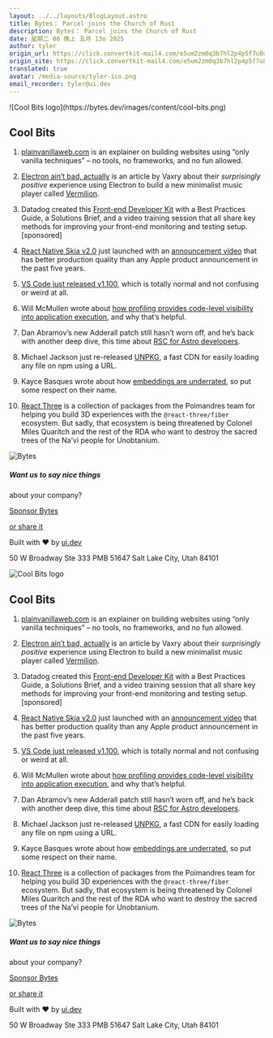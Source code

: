 ```yaml
---
layout: ../../layouts/BlogLayout.astro
title: Bytes： Parcel joins the Church of Rust
description: Bytes： Parcel joins the Church of Rust
date: 星期二 08 晚上 五月 13o 2025
author: tyler
origin_url: https://click.convertkit-mail4.com/e5um2zm0q3b7hl2p4p5f7u8dowo22cl/z2hgh7ue7dl773tp/aHR0cHM6Ly9ieXRlcy5kZXYvYXJjaGl2ZXMvMzky
origin_site: https://click.convertkit-mail4.com/e5um2zm0q3b7hl2p4p5f7u8dowo22cl/z2hgh7ue7dl773tp/aHR0cHM6Ly9ieXRlcy5kZXYvYXJjaGl2ZXMvMzky
translated: true
avatar: /media-source/tyler-ico.png
email_recorder: tyler@ui.dev
---
```



<Reference client:only="react" title="Bytes： Parcel joins the Church of Rust" url="https://click.convertkit-mail4.com/e5um2zm0q3b7hl2p4p5f7u8dowo22cl/z2hgh7ue7dl773tp/aHR0cHM6Ly9ieXRlcy5kZXYvYXJjaGl2ZXMvMzky" />

<Detail client:only="react">
	![Cool Bits logo](https://bytes.dev/images/content/cool-bits.png)

## Cool Bits

1.  [plainvanillaweb.com](https://click.convertkit-mail4.com/e5um2zm0q3b7hl2p4p5f7u8dowo22cl/owhkhwuwn8qnnpcv/aHR0cHM6Ly9wbGFpbnZhbmlsbGF3ZWIuY29tL2luZGV4Lmh0bWw=) is an explainer on building websites using “only vanilla techniques” – no tools, no frameworks, and no fun allowed.
    
2.  [Electron ain’t bad, actually](https://click.convertkit-mail4.com/e5um2zm0q3b7hl2p4p5f7u8dowo22cl/z2hgh7ue7dl776ip/aHR0cHM6Ly9ibG9nLnZheHJ5Lm5ldC9hcnRpY2xlcy8yMDI1LWVsZWN0cm9uQWludEJhZA==) is an article by Vaxry about their _surprisingly positive_ experience using Electron to build a new minimalist music player called [Vermilion](https://click.convertkit-mail4.com/e5um2zm0q3b7hl2p4p5f7u8dowo22cl/p8hehqu4d7qddoiq/aHR0cHM6Ly9naXRodWIuY29tL3ZheGVyc2tpL3Zlcm1pbGlvbg==).
    
3.  Datadog created this [Front-end Developer Kit](https://click.convertkit-mail4.com/e5um2zm0q3b7hl2p4p5f7u8dowo22cl/x0hph3uez7qzz6t5/aHR0cHM6Ly93d3cuZGF0YWRvZ2hxLmNvbS9yZXNvdXJjZXMvZnJvbnRlbmQtZGV2ZWxvcGVyLWtpdC8_dXRtX2NhbXBhaWduPWRnLWNvcmVwbGF0Zm9ybS13dy1mcm9udGVuZC1kZXYta2l0LWJ5dGVzJnV0bV9tZWRpdW09bmV3c2xldHRlciZ1dG1fc291cmNlPWJ5dGVzZGV2) with a Best Practices Guide, a Solutions Brief, and a video training session that all share key methods for improving your front-end monitoring and testing setup. \[sponsored\]
    
4.  [React Native Skia v2.0](https://click.convertkit-mail4.com/e5um2zm0q3b7hl2p4p5f7u8dowo22cl/6qhehoulw29ww8ho/aHR0cHM6Ly9naXRodWIuY29tL1Nob3BpZnkvcmVhY3QtbmF0aXZlLXNraWEvcmVsZWFzZXMvdGFnL3YyLjAuMA==) just launched with an [announcement video](https://click.convertkit-mail4.com/e5um2zm0q3b7hl2p4p5f7u8dowo22cl/kkhmh2une9xeektl/aHR0cHM6Ly93d3cueW91dHViZS5jb20vd2F0Y2g_dj10OXQtVlh3SWM0SQ==) that has better production quality than any Apple product announcement in the past five years.
    
5.  [VS Code just released v1.100](https://click.convertkit-mail4.com/e5um2zm0q3b7hl2p4p5f7u8dowo22cl/58hvh8ug096006s6/aHR0cHM6Ly9jb2RlLnZpc3VhbHN0dWRpby5jb20vdXBkYXRlcy92MV8xMDA=), which is totally normal and not confusing or weird at all.
    
6.  Will McMullen wrote about [how profiling provides code-level visibility into application execution](https://click.convertkit-mail4.com/e5um2zm0q3b7hl2p4p5f7u8dowo22cl/25h2h9u3gomggqf3/aHR0cHM6Ly9ibG9nLnNlbnRyeS5pby9kZWJ1Zy1hcHAtcGVyZm9ybWFuY2UtZG93bi10by10aGUtZnVuY3Rpb24tY2FsbC13aXRoLWNvbnRpbnVvdXMtcHJvZmlsaW5nLw==), and why that’s helpful.
    
7.  Dan Abramov’s new Adderall patch still hasn’t worn off, and he’s back with another deep dive, this time about [RSC for Astro developers](https://click.convertkit-mail4.com/e5um2zm0q3b7hl2p4p5f7u8dowo22cl/qvh8h8udv6kvv3ul/aHR0cHM6Ly9vdmVycmVhY3RlZC5pby9yc2MtZm9yLWFzdHJvLWRldmVsb3BlcnMv).
    
8.  Michael Jackson just re-released [UNPKG](https://click.convertkit-mail4.com/e5um2zm0q3b7hl2p4p5f7u8dowo22cl/g3hnhwumnzqnnvtr/aHR0cHM6Ly9naXRodWIuY29tL3VucGtnL3VucGtn), a fast CDN for easily loading any file on npm using a URL.
    
9.  Kayce Basques wrote about how [embeddings are underrated](https://click.convertkit-mail4.com/e5um2zm0q3b7hl2p4p5f7u8dowo22cl/9qhzhdudx25x3kf9/aHR0cHM6Ly90ZWNobmljYWx3cml0aW5nLmRldi9tbC9lbWJlZGRpbmdzL292ZXJ2aWV3Lmh0bWw=), so put some respect on their name.
    
10.  [React Three](https://click.convertkit-mail4.com/e5um2zm0q3b7hl2p4p5f7u8dowo22cl/3ohphdu3rdpr9oar/aHR0cHM6Ly93d3cucmVhY3QtdGhyZWUub3JnLw==) is a collection of packages from the Poimandres team for helping you build 3D experiences with the `@react-three/fiber` ecosystem. But sadly, that ecosystem is being threatened by Colonel Miles Quaritch and the rest of the RDA who want to destroy the sacred trees of the Na’vi people for Unobtanium.
    

![Bytes](https://bytes.dev/images/bytes-icon.png)

##### Want us to say nice things  
about your company?

[Sponsor Bytes](https://click.convertkit-mail4.com/e5um2zm0q3b7hl2p4p5f7u8dowo22cl/n2hohquvgo7g5xs6/aHR0cHM6Ly9ieXRlcy5kZXYvYWR2ZXJ0aXNl)

[or share it](https://click.convertkit-mail4.com/e5um2zm0q3b7hl2p4p5f7u8dowo22cl/48hvh7um92x9q9bx/aHR0cHM6Ly9ieXRlcy5kZXYvc2hhcmU=)

Built with ❤️ by [ui.dev](https://click.convertkit-mail4.com/e5um2zm0q3b7hl2p4p5f7u8dowo22cl/wnh2h6uq4o04vvh7/aHR0cHM6Ly91aS5kZXY=)

50 W Broadway Ste 333 PMB 51647 Salt Lake City, Utah 84101


</Detail>

![Cool Bits logo](https://bytes.dev/images/content/cool-bits.png)

## Cool Bits

1. [plainvanillaweb.com](https://click.convertkit-mail4.com/e5um2zm0q3b7hl2p4p5f7u8dowo22cl/owhkhwuwn8qnnpcv/aHR0cHM6Ly9wbGFpbnZhbmlsbGF3ZWIuY29tL2luZGV4Lmh0bWw=) is an explainer on building websites using “only vanilla techniques” – no tools, no frameworks, and no fun allowed.

2. [Electron ain’t bad, actually](https://click.convertkit-mail4.com/e5um2zm0q3b7hl2p4p5f7u8dowo22cl/z2hgh7ue7dl776ip/aHR0cHM6Ly9ibG9nLnZheHJ5Lm5ldC9hcnRpY2xlcy8yMDI1LWVsZWN0cm9uQWludEJhZA==) is an article by Vaxry about their *surprisingly positive* experience using Electron to build a new minimalist music player called [Vermilion](https://click.convertkit-mail4.com/e5um2zm0q3b7hl2p4p5f7u8dowo22cl/p8hehqu4d7qddoiq/aHR0cHM6Ly9naXRodWIuY29tL3ZheGVyc2tpL3Zlcm1pbGlvbg==).

3. Datadog created this [Front-end Developer Kit](https://click.convertkit-mail4.com/e5um2zm0q3b7hl2p4p5f7u8dowo22cl/x0hph3uez7qzz6t5/aHR0cHM6Ly93d3cuZGF0YWRvZ2hxLmNvbS9yZXNvdXJjZXMvZnJvbnRlbmQtZGV2ZWxvcGVyLWtpdC8_dXRtX2NhbXBhaWduPWRnLWNvcmVwbGF0Zm9ybS13dy1mcm9udGVuZC1kZXYta2l0LWJ5dGVzJnV0bV9tZWRpdW09bmV3c2xldHRlciZ1dG1fc291cmNlPWJ5dGVzZGV2) with a Best Practices Guide, a Solutions Brief, and a video training session that all share key methods for improving your front-end monitoring and testing setup. \[sponsored]

4. [React Native Skia v2.0](https://click.convertkit-mail4.com/e5um2zm0q3b7hl2p4p5f7u8dowo22cl/6qhehoulw29ww8ho/aHR0cHM6Ly9naXRodWIuY29tL1Nob3BpZnkvcmVhY3QtbmF0aXZlLXNraWEvcmVsZWFzZXMvdGFnL3YyLjAuMA==) just launched with an [announcement video](https://click.convertkit-mail4.com/e5um2zm0q3b7hl2p4p5f7u8dowo22cl/kkhmh2une9xeektl/aHR0cHM6Ly93d3cueW91dHViZS5jb20vd2F0Y2g_dj10OXQtVlh3SWM0SQ==) that has better production quality than any Apple product announcement in the past five years.

5. [VS Code just released v1.100](https://click.convertkit-mail4.com/e5um2zm0q3b7hl2p4p5f7u8dowo22cl/58hvh8ug096006s6/aHR0cHM6Ly9jb2RlLnZpc3VhbHN0dWRpby5jb20vdXBkYXRlcy92MV8xMDA=), which is totally normal and not confusing or weird at all.

6. Will McMullen wrote about [how profiling provides code-level visibility into application execution](https://click.convertkit-mail4.com/e5um2zm0q3b7hl2p4p5f7u8dowo22cl/25h2h9u3gomggqf3/aHR0cHM6Ly9ibG9nLnNlbnRyeS5pby9kZWJ1Zy1hcHAtcGVyZm9ybWFuY2UtZG93bi10by10aGUtZnVuY3Rpb24tY2FsbC13aXRoLWNvbnRpbnVvdXMtcHJvZmlsaW5nLw==), and why that’s helpful.

7. Dan Abramov’s new Adderall patch still hasn’t worn off, and he’s back with another deep dive, this time about [RSC for Astro developers](https://click.convertkit-mail4.com/e5um2zm0q3b7hl2p4p5f7u8dowo22cl/qvh8h8udv6kvv3ul/aHR0cHM6Ly9vdmVycmVhY3RlZC5pby9yc2MtZm9yLWFzdHJvLWRldmVsb3BlcnMv).

8. Michael Jackson just re-released [UNPKG](https://click.convertkit-mail4.com/e5um2zm0q3b7hl2p4p5f7u8dowo22cl/g3hnhwumnzqnnvtr/aHR0cHM6Ly9naXRodWIuY29tL3VucGtnL3VucGtn), a fast CDN for easily loading any file on npm using a URL.

9. Kayce Basques wrote about how [embeddings are underrated](https://click.convertkit-mail4.com/e5um2zm0q3b7hl2p4p5f7u8dowo22cl/9qhzhdudx25x3kf9/aHR0cHM6Ly90ZWNobmljYWx3cml0aW5nLmRldi9tbC9lbWJlZGRpbmdzL292ZXJ2aWV3Lmh0bWw=), so put some respect on their name.

10. [React Three](https://click.convertkit-mail4.com/e5um2zm0q3b7hl2p4p5f7u8dowo22cl/3ohphdu3rdpr9oar/aHR0cHM6Ly93d3cucmVhY3QtdGhyZWUub3JnLw==) is a collection of packages from the Poimandres team for helping you build 3D experiences with the `@react-three/fiber` ecosystem. But sadly, that ecosystem is being threatened by Colonel Miles Quaritch and the rest of the RDA who want to destroy the sacred trees of the Na’vi people for Unobtanium.

![Bytes](https://bytes.dev/images/bytes-icon.png)

##### Want us to say nice things

about your company?

[Sponsor Bytes](https://click.convertkit-mail4.com/e5um2zm0q3b7hl2p4p5f7u8dowo22cl/n2hohquvgo7g5xs6/aHR0cHM6Ly9ieXRlcy5kZXYvYWR2ZXJ0aXNl)

[or share it](https://click.convertkit-mail4.com/e5um2zm0q3b7hl2p4p5f7u8dowo22cl/48hvh7um92x9q9bx/aHR0cHM6Ly9ieXRlcy5kZXYvc2hhcmU=)

Built with ❤️ by [ui.dev](https://click.convertkit-mail4.com/e5um2zm0q3b7hl2p4p5f7u8dowo22cl/wnh2h6uq4o04vvh7/aHR0cHM6Ly91aS5kZXY=)

50 W Broadway Ste 333 PMB 51647 Salt Lake City, Utah 84101


